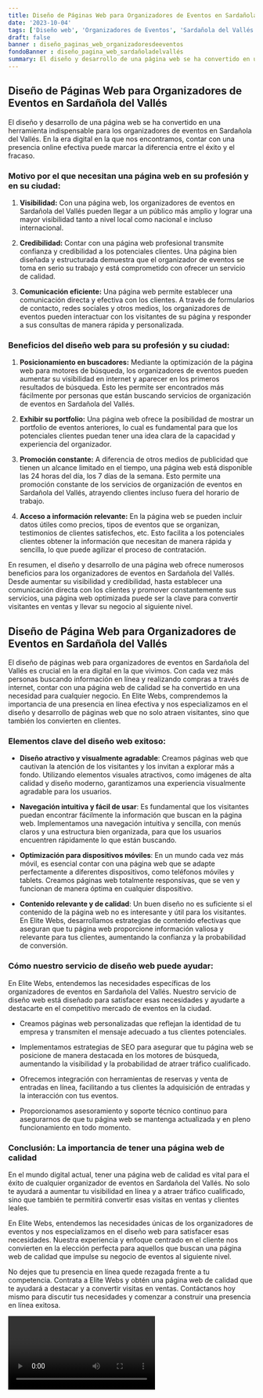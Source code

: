 ```yaml
---
title: Diseño de Páginas Web para Organizadores de Eventos en Sardañola del Vallés
date: '2023-10-04'
tags: ['Diseño web', 'Organizadores de Eventos', 'Sardañola del Vallés']
draft: false
banner : diseño_paginas_web_organizadoresdeeventos
fondoBanner : diseño_pagina_web_sardañoladelvallés
summary: El diseño y desarrollo de una página web se ha convertido en una herramienta indispensable para los organizadores de eventos en Sardañola del Vallés. En la era digital en la que nos encontramos, contar con una presencia online efectiva puede marcar la diferencia entre el éxito y el fracaso.
---
```


## Diseño de Páginas Web para Organizadores de Eventos en Sardañola del Vallés

El diseño y desarrollo de una página web se ha convertido en una herramienta indispensable para los organizadores de eventos en Sardañola del Vallés. En la era digital en la que nos encontramos, contar con una presencia online efectiva puede marcar la diferencia entre el éxito y el fracaso.

### Motivo por el que necesitan una página web en su profesión y en su ciudad:

1. **Visibilidad:** Con una página web, los organizadores de eventos en Sardañola del Vallés pueden llegar a un público más amplio y lograr una mayor visibilidad tanto a nivel local como nacional e incluso internacional.

2. **Credibilidad:** Contar con una página web profesional transmite confianza y credibilidad a los potenciales clientes. Una página bien diseñada y estructurada demuestra que el organizador de eventos se toma en serio su trabajo y está comprometido con ofrecer un servicio de calidad.

3. **Comunicación eficiente:** Una página web permite establecer una comunicación directa y efectiva con los clientes. A través de formularios de contacto, redes sociales y otros medios, los organizadores de eventos pueden interactuar con los visitantes de su página y responder a sus consultas de manera rápida y personalizada.

### Beneficios del diseño web para su profesión y su ciudad:

1. **Posicionamiento en buscadores:** Mediante la optimización de la página web para motores de búsqueda, los organizadores de eventos pueden aumentar su visibilidad en internet y aparecer en los primeros resultados de búsqueda. Esto les permite ser encontrados más fácilmente por personas que están buscando servicios de organización de eventos en Sardañola del Vallés.

2. **Exhibir su portfolio:** Una página web ofrece la posibilidad de mostrar un portfolio de eventos anteriores, lo cual es fundamental para que los potenciales clientes puedan tener una idea clara de la capacidad y experiencia del organizador.

3. **Promoción constante:** A diferencia de otros medios de publicidad que tienen un alcance limitado en el tiempo, una página web está disponible las 24 horas del día, los 7 días de la semana. Esto permite una promoción constante de los servicios de organización de eventos en Sardañola del Vallés, atrayendo clientes incluso fuera del horario de trabajo.

4. **Acceso a información relevante:** En la página web se pueden incluir datos útiles como precios, tipos de eventos que se organizan, testimonios de clientes satisfechos, etc. Esto facilita a los potenciales clientes obtener la información que necesitan de manera rápida y sencilla, lo que puede agilizar el proceso de contratación.

En resumen, el diseño y desarrollo de una página web ofrece numerosos beneficios para los organizadores de eventos en Sardañola del Vallés. Desde aumentar su visibilidad y credibilidad, hasta establecer una comunicación directa con los clientes y promover constantemente sus servicios, una página web optimizada puede ser la clave para convertir visitantes en ventas y llevar su negocio al siguiente nivel.

<GifSeo />

<Cta />

## Diseño de Página Web para Organizadores de Eventos en Sardañola del Vallés

El diseño de páginas web para organizadores de eventos en Sardañola del Vallés es crucial en la era digital en la que vivimos. Con cada vez más personas buscando información en línea y realizando compras a través de internet, contar con una página web de calidad se ha convertido en una necesidad para cualquier negocio. En Elite Webs, comprendemos la importancia de una presencia en línea efectiva y nos especializamos en el diseño y desarrollo de páginas web que no solo atraen visitantes, sino que también los convierten en clientes.

### Elementos clave del diseño web exitoso:

- **Diseño atractivo y visualmente agradable**: Creamos páginas web que cautivan la atención de los visitantes y los invitan a explorar más a fondo. Utilizando elementos visuales atractivos, como imágenes de alta calidad y diseño moderno, garantizamos una experiencia visualmente agradable para los usuarios.

- **Navegación intuitiva y fácil de usar**: Es fundamental que los visitantes puedan encontrar fácilmente la información que buscan en la página web. Implementamos una navegación intuitiva y sencilla, con menús claros y una estructura bien organizada, para que los usuarios encuentren rápidamente lo que están buscando.

- **Optimización para dispositivos móviles**: En un mundo cada vez más móvil, es esencial contar con una página web que se adapte perfectamente a diferentes dispositivos, como teléfonos móviles y tablets. Creamos páginas web totalmente responsivas, que se ven y funcionan de manera óptima en cualquier dispositivo.

- **Contenido relevante y de calidad**: Un buen diseño no es suficiente si el contenido de la página web no es interesante y útil para los visitantes. En Elite Webs, desarrollamos estrategias de contenido efectivas que aseguran que tu página web proporcione información valiosa y relevante para tus clientes, aumentando la confianza y la probabilidad de conversión.

### Cómo nuestro servicio de diseño web puede ayudar:

En Elite Webs, entendemos las necesidades específicas de los organizadores de eventos en Sardañola del Vallés. Nuestro servicio de diseño web está diseñado para satisfacer esas necesidades y ayudarte a destacarte en el competitivo mercado de eventos en la ciudad.

- Creamos páginas web personalizadas que reflejan la identidad de tu empresa y transmiten el mensaje adecuado a tus clientes potenciales.

- Implementamos estrategias de SEO para asegurar que tu página web se posicione de manera destacada en los motores de búsqueda, aumentando la visibilidad y la probabilidad de atraer tráfico cualificado.

- Ofrecemos integración con herramientas de reservas y venta de entradas en línea, facilitando a tus clientes la adquisición de entradas y la interacción con tus eventos.

- Proporcionamos asesoramiento y soporte técnico continuo para asegurarnos de que tu página web se mantenga actualizada y en pleno funcionamiento en todo momento.

### Conclusión: La importancia de tener una página web de calidad

En el mundo digital actual, tener una página web de calidad es vital para el éxito de cualquier organizador de eventos en Sardañola del Vallés. No solo te ayudará a aumentar tu visibilidad en línea y a atraer tráfico cualificado, sino que también te permitirá convertir esas visitas en ventas y clientes leales.

En Elite Webs, entendemos las necesidades únicas de los organizadores de eventos y nos especializamos en el diseño web para satisfacer esas necesidades. Nuestra experiencia y enfoque centrado en el cliente nos convierten en la elección perfecta para aquellos que buscan una página web de calidad que impulse su negocio de eventos al siguiente nivel.

No dejes que tu presencia en línea quede rezagada frente a tu competencia. Contrata a Elite Webs y obtén una página web de calidad que te ayudará a destacar y a convertir visitas en ventas. Contáctanos hoy mismo para discutir tus necesidades y comenzar a construir una presencia en línea exitosa.

<Video />

<CtaBot job='Organizadores de Eventos' city='Sardañola del Vallés'/>

<Gmaps query='Sardañola del Vallés+españa+maps' />